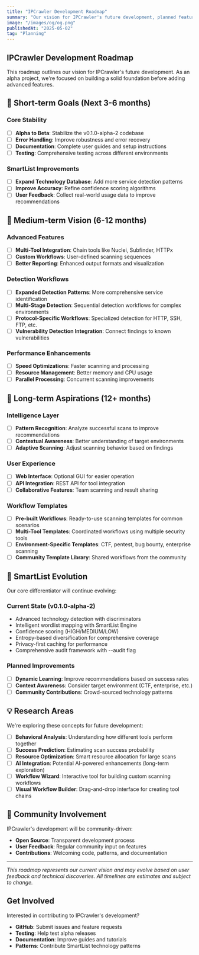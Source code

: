 ---
title: "IPCrawler Development Roadmap"
summary: "Our vision for IPCrawler's future development, planned features, and the path toward intelligent reconnaissance."
image: "/images/og/og.png"
publishedAt: "2025-05-02"
tag: "Planning"
---

## IPCrawler Development Roadmap

This roadmap outlines our vision for IPCrawler's future development. As an alpha project, we're focused on building a solid foundation before adding advanced features.

## 🎯 Short-term Goals (Next 3-6 months)

### Core Stability
- [ ] **Alpha to Beta**: Stabilize the v0.1.0-alpha-2 codebase
- [ ] **Error Handling**: Improve robustness and error recovery
- [ ] **Documentation**: Complete user guides and setup instructions
- [ ] **Testing**: Comprehensive testing across different environments

### SmartList Improvements
- [ ] **Expand Technology Database**: Add more service detection patterns
- [ ] **Improve Accuracy**: Refine confidence scoring algorithms
- [ ] **User Feedback**: Collect real-world usage data to improve recommendations

## 🚀 Medium-term Vision (6-12 months)

### Advanced Features
- [ ] **Multi-Tool Integration**: Chain tools like Nuclei, Subfinder, HTTPx
- [ ] **Custom Workflows**: User-defined scanning sequences
- [ ] **Better Reporting**: Enhanced output formats and visualization

### Detection Workflows
- [ ] **Expanded Detection Patterns**: More comprehensive service identification
- [ ] **Multi-Stage Detection**: Sequential detection workflows for complex environments
- [ ] **Protocol-Specific Workflows**: Specialized detection for HTTP, SSH, FTP, etc.
- [ ] **Vulnerability Detection Integration**: Connect findings to known vulnerabilities

### Performance Enhancements
- [ ] **Speed Optimizations**: Faster scanning and processing
- [ ] **Resource Management**: Better memory and CPU usage
- [ ] **Parallel Processing**: Concurrent scanning improvements

## 🌟 Long-term Aspirations (12+ months)

### Intelligence Layer
- [ ] **Pattern Recognition**: Analyze successful scans to improve recommendations
- [ ] **Contextual Awareness**: Better understanding of target environments
- [ ] **Adaptive Scanning**: Adjust scanning behavior based on findings

### User Experience
- [ ] **Web Interface**: Optional GUI for easier operation
- [ ] **API Integration**: REST API for tool integration
- [ ] **Collaborative Features**: Team scanning and result sharing

### Workflow Templates
- [ ] **Pre-built Workflows**: Ready-to-use scanning templates for common scenarios
- [ ] **Multi-Tool Templates**: Coordinated workflows using multiple security tools
- [ ] **Environment-Specific Templates**: CTF, pentest, bug bounty, enterprise scanning
- [ ] **Community Template Library**: Shared workflows from the community

## 🧠 SmartList Evolution

Our core differentiator will continue evolving:

### Current State (v0.1.0-alpha-2)
- Advanced technology detection with discriminators
- Intelligent wordlist mapping with SmartList Engine
- Confidence scoring (HIGH/MEDIUM/LOW)
- Entropy-based diversification for comprehensive coverage
- Privacy-first caching for performance
- Comprehensive audit framework with --audit flag

### Planned Improvements
- [ ] **Dynamic Learning**: Improve recommendations based on success rates
- [ ] **Context Awareness**: Consider target environment (CTF, enterprise, etc.)
- [ ] **Community Contributions**: Crowd-sourced technology patterns

## 💡 Research Areas

We're exploring these concepts for future development:

- [ ] **Behavioral Analysis**: Understanding how different tools perform together
- [ ] **Success Prediction**: Estimating scan success probability
- [ ] **Resource Optimization**: Smart resource allocation for large scans
- [ ] **AI Integration**: Potential AI-powered enhancements (long-term exploration)
- [ ] **Workflow Wizard**: Interactive tool for building custom scanning workflows
- [ ] **Visual Workflow Builder**: Drag-and-drop interface for creating tool chains

## 🤝 Community Involvement

IPCrawler's development will be community-driven:

- **Open Source**: Transparent development process
- **User Feedback**: Regular community input on features
- **Contributions**: Welcoming code, patterns, and documentation

---

*This roadmap represents our current vision and may evolve based on user feedback and technical discoveries. All timelines are estimates and subject to change.*

## Get Involved

Interested in contributing to IPCrawler's development?

- **GitHub**: Submit issues and feature requests
- **Testing**: Help test alpha releases
- **Documentation**: Improve guides and tutorials
- **Patterns**: Contribute SmartList technology patterns